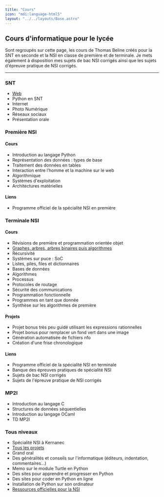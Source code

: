 ```yaml
---
title: "Cours"
icon: "mdi:language-html5"
layout: "../../layouts/Base.astro"
---
```



## Cours d'informatique pour le lycée
Sont regroupés sur cette page, les cours de Thomas Beline créés pour la SNT en seconde et la NSI en classe de première et de terminale. Je mets également à disposition mes sujets de bac NSI corrigés ainsi que les sujets d'épreuve pratique de NSI corrigés.

------------------------

### SNT
- [Web](cours/web)
- Python en SNT
- Internet
- Photo Numérique
- Réseaux sociaux
- Présentation orale

### Première NSI
#### Cours
- Introduction au langage Python
- Représentation des données : types de base
- Traitement des données en tables
- Interaction entre l’homme et la machine sur le web
- Algorithmique
- Systèmes d'exploitation
- Architectures matérielles
#### Liens
- Programme officiel de la spécialité NSI en première

### Terminale NSI
#### Cours
- Révisions de première et programmation orientée objet
- [Graphes, arbres, arbres binaires puis algorithmes](graphes)
- Récursivité
- Systèmes sur puce : SoC
- Listes, piles, files et dictionnaires
- Bases de données
- Algorithmes
- Processus
- Protocoles de routage
- Sécurité des communications
- Programmation fonctionnelle
- Programmes en tant que donnée
- Synthèse sur les algorithmes de première
#### Projets
- Projet bonus très peu guidé utilisant les expressions rationnelles
- Projet bonus pour remplacer un fond vert dans une image
- Génération automatisée de fichiers nfo
- Création d'une frise chronologique
#### Liens
- Programme officiel de la spécialité NSI en terminale
- Banque des épreuves pratiques de spécialité NSI
- Sujets de bac NSI corrigés
- Sujets de l'épreuve pratique de NSI corrigés

### MP2I
- Introduction au langage C
- Structures de données séquentielles
- Introduction au langage OCaml
- TD MP2I

### Tous niveaux
- Spécialité NSI à Kernanec
- [Tous les projets](projets)
- Grand oral
- Des généralités et conseils sur l'informatique (éditeurs, indentation, commentaires…)
- Memo sur le module Turtle en Python
- Des sites pour apprendre et progresser en Python
- Des sites pour coder en Python en ligne
- Installation de Python sur son ordinateur
- [Ressources officielles pour la NSI](https://eduscol.education.fr/2068/programmes-et-ressources-en-numerique-et-sciences-informatiques-voie-g)